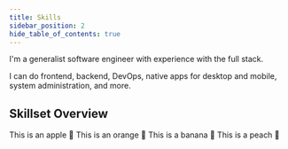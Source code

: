 ```yaml
---
title: Skills
sidebar_position: 2
hide_table_of_contents: true
---
```


I'm a generalist software engineer with experience with the full stack.

I can do frontend, backend, DevOps, native apps for desktop and mobile, system administration, and more.

## Skillset Overview


<Tabs>
  <TabItem value="programming-languages" label="Programming Languages" default>
    This is an apple 🍎
  </TabItem>
  <TabItem value="frameworks" label="Frameworks">
    This is an orange 🍊
  </TabItem>
  <TabItem value="tools" label="Tools">
    This is a banana 🍌
  </TabItem>
  <TabItem value="operating-systems" label="Operating Systems">
    This is a peach 🍑
  </TabItem>
</Tabs>


